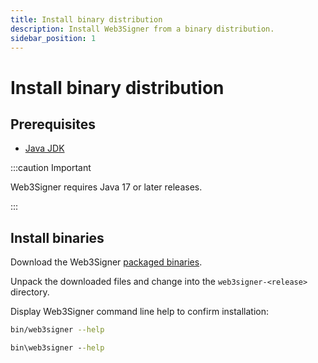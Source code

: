 ```yaml
---
title: Install binary distribution
description: Install Web3Signer from a binary distribution.
sidebar_position: 1
---
```



# Install binary distribution

## Prerequisites

- [Java JDK](https://www.oracle.com/java/technologies/javase-downloads.html)

:::caution Important

Web3Signer requires Java 17 or later releases.

:::

## Install binaries

Download the Web3Signer [packaged binaries](https://cloudsmith.io/~consensys/repos/web3signer/packages/?q=tag%3Alatest).

Unpack the downloaded files and change into the `web3signer-<release>` directory.

Display Web3Signer command line help to confirm installation:

<Tabs>
  <TabItem value="Linux or MacOS" label="Linux or MacOS" default>

```bash
bin/web3signer --help
```

  </TabItem>
  <TabItem value="Windows" label="Windows" default>

```bat
bin\web3signer --help
```

  </TabItem>
</Tabs>
